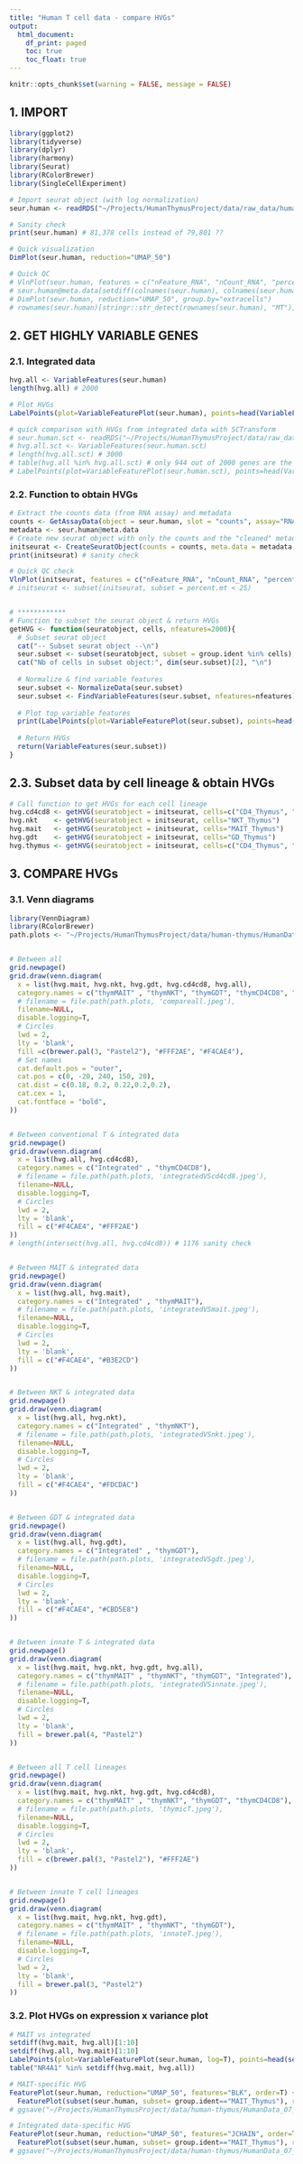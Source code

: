 ```yaml
---
title: "Human T cell data - compare HVGs"
output:
  html_document:
    df_print: paged
    toc: true
    toc_float: true
---
```


```r
knitr::opts_chunk$set(warning = FALSE, message = FALSE) 
```


## 1. IMPORT

```r
library(ggplot2)
library(tidyverse)
library(dplyr)
library(harmony)
library(Seurat)
library(RColorBrewer)
library(SingleCellExperiment)
```

```r
# Import seurat object (with log normalization)
seur.human <- readRDS("~/Projects/HumanThymusProject/data/raw_data/human_data/filtered_seurat_harmony.11.22.22.RDS")

# Sanity check
print(seur.human) # 81,378 cells instead of 79,801 ??

# Quick visualization
DimPlot(seur.human, reduction="UMAP_50")

# Quick QC
# VlnPlot(seur.human, features = c("nFeature_RNA", "nCount_RNA", "percent.mt"), group.by="Batch", ncol = 3) # it looks like poor quality cells were not removed (or not the same thresholds were used)
# seur.human@meta.data[setdiff(colnames(seur.human), colnames(seur.human.sct)),"extracells"] <- TRUE
# DimPlot(seur.human, reduction="UMAP_50", group.by="extracells")
# rownames(seur.human)[stringr::str_detect(rownames(seur.human), "MT")]
```




## 2. GET HIGHLY VARIABLE GENES

### 2.1. Integrated data
```r
hvg.all <- VariableFeatures(seur.human)
length(hvg.all) # 2000

# Plot HVGs
LabelPoints(plot=VariableFeaturePlot(seur.human), points=head(VariableFeatures(seur.human), 20), repel=T)

# quick comparison with HVGs from integrated data with SCTransform
# seur.human.sct <- readRDS("~/Projects/HumanThymusProject/data/raw_data/human_data/filtered_seurat_Harmony_07-22-22.RDS")
# hvg.all.sct <- VariableFeatures(seur.human.sct)
# length(hvg.all.sct) # 3000
# table(hvg.all %in% hvg.all.sct) # only 944 out of 2000 genes are the same...
# LabelPoints(plot=VariableFeaturePlot(seur.human.sct), points=head(VariableFeatures(seur.human.sct), 20), repel=T)
```

### 2.2. Function to obtain HVGs
```r
# Extract the counts data (from RNA assay) and metadata
counts <- GetAssayData(object = seur.human, slot = "counts", assay="RNA")
metadata <- seur.human@meta.data
# Create new seurat object with only the counts and the "cleaned" metadata
initseurat <- CreateSeuratObject(counts = counts, meta.data = metadata, min.cells=20) # keep only genes expressed in at least 20 cells
print(initseurat) # sanity check

# Quick QC check
VlnPlot(initseurat, features = c("nFeature_RNA", "nCount_RNA", "percent.mt"), ncol = 3)
# initseurat <- subset(initseurat, subset = percent.mt < 25)


# ************
# Function to subset the seurat object & return HVGs
getHVG <- function(seuratobject, cells, nfeatures=2000){
  # Subset seurat object
  cat("-- Subset seurat object --\n")
  seur.subset <- subset(seuratobject, subset = group.ident %in% cells)
  cat("Nb of cells in subset object:", dim(seur.subset)[2], "\n")
  
  # Normalize & find variable features
  seur.subset <- NormalizeData(seur.subset)
  seur.subset <- FindVariableFeatures(seur.subset, nfeatures=nfeatures)
  
  # Plot top variable features
  print(LabelPoints(plot=VariableFeaturePlot(seur.subset), points=head(VariableFeatures(seur.subset), 20), repel=T))
  
  # Return HVGs
  return(VariableFeatures(seur.subset))
}
```

## 2.3. Subset data by cell lineage & obtain HVGs
```r
# Call function to get HVGs for each cell lineage
hvg.cd4cd8 <- getHVG(seuratobject = initseurat, cells=c("CD4_Thymus", "CD8_Thymus"))
hvg.nkt    <- getHVG(seuratobject = initseurat, cells="NKT_Thymus")
hvg.mait   <- getHVG(seuratobject = initseurat, cells="MAIT_Thymus")
hvg.gdt    <- getHVG(seuratobject = initseurat, cells="GD_Thymus")
hvg.thymus <- getHVG(seuratobject = initseurat, cells=c("CD4_Thymus", "CD8_Thymus", "NKT_Thymus", "MAIT_Thymus", "GD_Thymus"))
```




## 3. COMPARE HVGs

### 3.1. Venn diagrams
```r
library(VennDiagram)
library(RColorBrewer)
path.plots <- "~/Projects/HumanThymusProject/data/human-thymus/HumanData_07_CompareHVGs"


# Between all
grid.newpage()
grid.draw(venn.diagram(
  x = list(hvg.mait, hvg.nkt, hvg.gdt, hvg.cd4cd8, hvg.all),
  category.names = c("thymMAIT" , "thymNKT", "thymGDT", "thymCD4CD8", "Integrated"),
  # filename = file.path(path.plots, 'compareall.jpeg'),
  filename=NULL,
  disable.logging=T,
  # Circles
  lwd = 2,
  lty = 'blank',
  fill =c(brewer.pal(3, "Pastel2"), "#FFF2AE", "#F4CAE4"),
  # Set names
  cat.default.pos = "outer",
  cat.pos = c(0, -20, 240, 150, 20),
  cat.dist = c(0.18, 0.2, 0.22,0.2,0.2),
  cat.cex = 1,
  cat.fontface = "bold",
))


# Between conventional T & integrated data
grid.newpage()
grid.draw(venn.diagram(
  x = list(hvg.all, hvg.cd4cd8),
  category.names = c("Integrated" , "thymCD4CD8"),
  # filename = file.path(path.plots, 'integratedVScd4cd8.jpeg'),
  filename=NULL,
  disable.logging=T,
  # Circles
  lwd = 2,
  lty = 'blank',
  fill = c("#F4CAE4", "#FFF2AE")
))
# length(intersect(hvg.all, hvg.cd4cd8)) # 1176 sanity check


# Between MAIT & integrated data
grid.newpage()
grid.draw(venn.diagram(
  x = list(hvg.all, hvg.mait),
  category.names = c("Integrated" , "thymMAIT"),
  # filename = file.path(path.plots, 'integratedVSmait.jpeg'),
  filename=NULL,
  disable.logging=T,
  # Circles
  lwd = 2,
  lty = 'blank',
  fill = c("#F4CAE4", "#B3E2CD")
))


# Between NKT & integrated data
grid.newpage()
grid.draw(venn.diagram(
  x = list(hvg.all, hvg.nkt),
  category.names = c("Integrated" , "thymNKT"),
  # filename = file.path(path.plots, 'integratedVSnkt.jpeg'),
  filename=NULL,
  disable.logging=T,
  # Circles
  lwd = 2,
  lty = 'blank',
  fill = c("#F4CAE4", "#FDCDAC")
))


# Between GDT & integrated data
grid.newpage()
grid.draw(venn.diagram(
  x = list(hvg.all, hvg.gdt),
  category.names = c("Integrated" , "thymGDT"),
  # filename = file.path(path.plots, 'integratedVSgdt.jpeg'),
  filename=NULL,
  disable.logging=T,
  # Circles
  lwd = 2,
  lty = 'blank',
  fill = c("#F4CAE4", "#CBD5E8")
))


# Between innate T & integrated data
grid.newpage()
grid.draw(venn.diagram(
  x = list(hvg.mait, hvg.nkt, hvg.gdt, hvg.all),
  category.names = c("thymMAIT" , "thymNKT", "thymGDT", "Integrated"),
  # filename = file.path(path.plots, 'integratedVSinnate.jpeg'),
  filename=NULL,
  disable.logging=T,
  # Circles
  lwd = 2,
  lty = 'blank',
  fill = brewer.pal(4, "Pastel2")
))


# Between all T cell lineages
grid.newpage()
grid.draw(venn.diagram(
  x = list(hvg.mait, hvg.nkt, hvg.gdt, hvg.cd4cd8),
  category.names = c("thymMAIT" , "thymNKT", "thymGDT", "thymCD4CD8"),
  # filename = file.path(path.plots, 'thymicT.jpeg'),
  filename=NULL,
  disable.logging=T,
  # Circles
  lwd = 2,
  lty = 'blank',
  fill = c(brewer.pal(3, "Pastel2"), "#FFF2AE")
))


# Between innate T cell lineages
grid.newpage()
grid.draw(venn.diagram(
  x = list(hvg.mait, hvg.nkt, hvg.gdt),
  category.names = c("thymMAIT" , "thymNKT", "thymGDT"),
  # filename = file.path(path.plots, 'innateT.jpeg'),
  filename=NULL,
  disable.logging=T,
  # Circles
  lwd = 2,
  lty = 'blank',
  fill = brewer.pal(3, "Pastel2")
))
```


### 3.2. Plot HVGs on expression x variance plot

```r
# MAIT vs integrated
setdiff(hvg.mait, hvg.all)[1:10]
setdiff(hvg.all, hvg.mait)[1:10]
LabelPoints(plot=VariableFeaturePlot(seur.human, log=T), points=head(setdiff(hvg.mait, hvg.all), 20), repel=T, ynudge = 5, xnudge=10)
table("NR4A1" %in% setdiff(hvg.mait, hvg.all))

# MAIT-specific HVG
FeaturePlot(seur.human, reduction="UMAP_50", features="BLK", order=T) + ggtitle("BLK | integrated") |
  FeaturePlot(subset(seur.human, subset= group.ident=="MAIT_Thymus"), reduction="UMAP_50", features="BLK", order=T) + ggtitle("BLK | thymMAIT")
# ggsave("~/Projects/HumanThymusProject/data/human-thymus/HumanData_07_CompareHVGs/mait-specific-HVG_BLKexample.jpeg", width=10, height=5)

# Integrated data-specific HVG
FeaturePlot(seur.human, reduction="UMAP_50", features="JCHAIN", order=T) + ggtitle("JCHAIN | integrated") |
  FeaturePlot(subset(seur.human, subset= group.ident=="MAIT_Thymus"), reduction="UMAP_50", features="JCHAIN", order=T) + ggtitle("JCHAIN | thymMAIT")
# ggsave("~/Projects/HumanThymusProject/data/human-thymus/HumanData_07_CompareHVGs/integrated-specific-HVG_JCHAINexample.jpeg", width=10, height=5)
```

